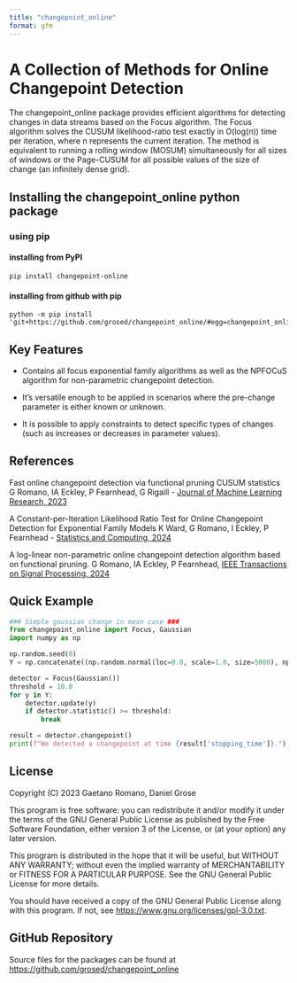 ```yaml
---
title: "changepoint_online"
format: gfm
---
```


# A Collection of Methods for Online Changepoint Detection

The changepoint_online package provides efficient algorithms for detecting changes in data streams based on the Focus algorithm. The Focus algorithm solves the CUSUM likelihood-ratio test exactly in O(log(n)) time per iteration, where n represents the current iteration. The method is equivalent to running a rolling window (MOSUM) simultaneously for all sizes of windows or the Page-CUSUM for all possible values of the size of change (an infinitely dense grid).

## Installing the changepoint_online python package

### using pip

#### installing from PyPI

```
pip install changepoint-online
```

#### installing from github with pip

```         
python -m pip install 'git+https://github.com/grosed/changepoint_online/#egg=changepoint_online&subdirectory=python/package'
```

## Key Features

-   Contains all focus exponential family algorithms as well as the NPFOCuS algorithm for non-parametric changepoint detection.

-   It's versatile enough to be applied in scenarios where the pre-change parameter is either known or unknown.

-   It is possible to apply constraints to detect specific types of changes (such as increases or decreases in parameter values).

## References

Fast online changepoint detection via functional pruning CUSUM statistics G Romano, IA Eckley, P Fearnhead, G Rigaill - [Journal of Machine Learning Research, 2023](https://www.jmlr.org/papers/volume24/21-1230/21-1230.pdf)

A Constant-per-Iteration Likelihood Ratio Test for Online Changepoint Detection for Exponential Family Models K Ward, G Romano, I Eckley, P Fearnhead - [Statistics and Computing, 2024](https://link.springer.com/article/10.1007/s11222-024-10416-6)

A log-linear non-parametric online changepoint detection algorithm based on functional pruning. G Romano, IA Eckley, P Fearnhead, [IEEE Transactions on Signal Processing, 2024](https://ieeexplore.ieee.org/document/10365656)

## Quick Example

```python
### Simple gaussian change in mean case ###
from changepoint_online import Focus, Gaussian
import numpy as np

np.random.seed(0)
Y = np.concatenate((np.random.normal(loc=0.0, scale=1.0, size=5000), np.random.normal(loc=10.0, scale=1.0, size=5000)))

detector = Focus(Gaussian())
threshold = 10.0
for y in Y:
    detector.update(y)
    if detector.statistic() >= threshold:
        break

result = detector.changepoint()
print(f"We detected a changepoint at time {result['stopping_time']}.")
```

## License

Copyright (C) 2023 Gaetano Romano, Daniel Grose

This program is free software: you can redistribute it and/or modify it under the terms of the GNU General Public License as published by the Free Software Foundation, either version 3 of the License, or (at your option) any later version.

This program is distributed in the hope that it will be useful, but WITHOUT ANY WARRANTY; without even the implied warranty of MERCHANTABILITY or FITNESS FOR A PARTICULAR PURPOSE. See the GNU General Public License for more details.

You should have received a copy of the GNU General Public License along with this program. If not, see <https://www.gnu.org/licenses/gpl-3.0.txt>.

## GitHub Repository

Source files for the packages can be found at <https://github.com/grosed/changepoint_online>